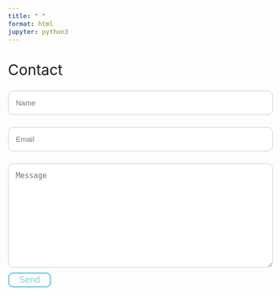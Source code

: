 ```yaml
---
title: " "
format: html
jupyter: python3
---
```


<style>
body {
    font-size: 15px;
}
form {
    max-width: 600px;
    margin: auto;
    margin-left: 0;
}
label {
    display: block;
    font-size: 15px;
}
input[type="text"], input[type="email"], textarea {
    width: 100%;
    padding: 15px;
    font-size: 15px;
    margin-top: 10px;
    border: 0.5px solid #ccc;
    border-radius: 10px;
}
button {
    display: block;
    width: auto;
    background-color: #87CEEB;
    color: white;
    border: none;
    cursor: pointer;
    border-radius: 10px;
}
button.send-button {
    font-size: 18px;
    padding: 2px 20px;
    background-color: transparent;
    color: #87CEEB;
    border: 3px solid #87CEEB;
}
button.send-button:hover {
    background-color: #87CEEB;
    color: white;
}
</style>

<div style="height: 20px;"></div>

```{=html}
    <div style="font-size: 30px;">Contact</div>
```

<form action="https://formspree.io/f/xeqybeql" method="POST">
  <input type="text" id="name" name="name" placeholder="Name" required>
  
  <input type="email" id="email" name="email" placeholder="Email" required>
  
  <textarea id="message" name="message" rows="10" placeholder="Message" required></textarea>
  
  <div style="height: 10px;"></div>
  
  <button type="submit" class="send-button">Send</button>
</form>



